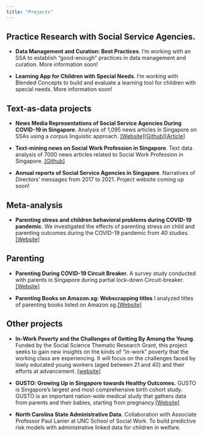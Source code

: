 ```yaml
---
title: "Projects"
---
```


## Practice Research with Social Service Agencies.

-   **Data Management and Curation: Best Practices**. I'm working with an SSA to establish "good-enough" practices in data management and curation. More information soon!

-   **Learning App for Children with Special Needs**. I'm working with Blended Concepts to build and evaluate a learning tool for children with special needs. More information soon!

## Text-as-data projects

-   **News Media Representations of Social Service Agencies During COVID-19 in Singapore**. Analysis of 1,095 news articles in Singapore on SSAs using a corpus linguistic approach. [\[Website\]](https://gerardchung.github.io/ssanews/)[\[Github\]](https://github.com/gerardchung/ssa_covid_news)\[[Article](https://fass.nus.edu.sg/ssr/wp-content/uploads/sites/8/2022/03/Snippet_Issue-1_2022_MinorityStress_CommunityConnectedness_NewsMedia_SocialServices.pdf)\]

-   **Text-mining news on Social Work Profession in Singapore**. Text data analysis of 7000 news articles related to Social Work Profession in Singapore. [\[Github\]](https://github.com/gerardchung/social_work_news_singapore)

-   **Annual reports of Social Service Agencies in Singapore**. Narratives of Directors' messages from 2017 to 2021. Project website coming up soon!

## Meta-analysis

-   **Parenting stress and children behavioral problems during COVID-19 pandemic**. We investigated the effects of parenting stress on child and parenting outcomes during the COVID-19 pandemic from 40 studies. [\[Website\]](https://gerardchung.github.io/meta_analysis_parentingstress/)

## Parenting

-   **Parenting During COVID-19 Circuit Breaker.** A survey study conducted with parents in Singapore during partial lock-down Circuit-breaker. [\[Website\]](https://sgcovidparenting.mystrikingly.com/)

-   **Parenting Books on Amazon.sg: Webscrapping titles** I analyzed titles of parenting books listed on Amazon.sg.[\[Website\]](https://gerardchung.github.io/amazon_parentingbooks/)

## Other projects

-   **In-Work Poverty and the Challenges of Getting By Among the Young**. Funded by the Social Science Thematic Research Grant, this project seeks to gain new insights on the kinds of "in-work" poverty that the working class are experiencing. It will focus on the challenges faced by lowly educated young workers (aged between 21 and 40) and their efforts at advancement. [\[website\]](https://fass.nus.edu.sg/ssr/research-projects/in-work-poverty-challenges-getting-by-among-the-young/)

-   **GUSTO: Growing Up in Singapore towards Healthy Outcomes.** GUSTO is Singapore's largest and most comprehensive birth cohort study. GUSTO is an important nation-wide medical study that gathers data from parents and their babies, starting from pregnancy.[\[Website\]](https://www.gusto.sg/)

-   **North Carolina State Administrative Data.** Collaboration with Associate Professor Paul Lanier at UNC School of Social Work. To build predictive risk models with administrative linked data for children in welfare.
